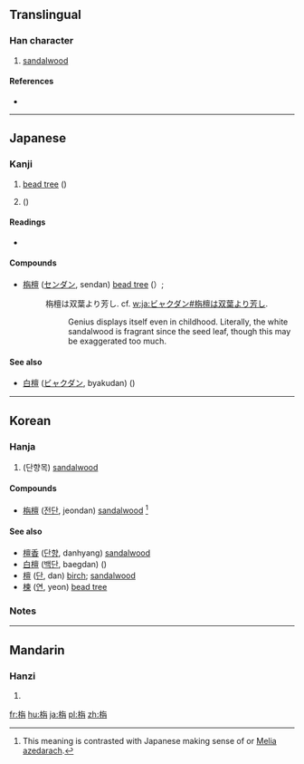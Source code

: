 ==Translingual==

===Han character===
{{Han char|rn=75|rad=木|as=06|sn=10|four=4894<sub>7</sub>|canj=木人月卜 (DOBY)}}

# [[sandalwood]]

====References====
* {{Han ref|kx=0523.240|dkj=14737|dj=0912.030|hdz=21200.050|uh=6834|ud=26676|bh=D1EA|bd=53738}}

----

==Japanese==

===Kanji===
{{ja-kanji|grade=|rs=木06}}

# [[bead tree]] ({{taxlink|Melia azedarach|species|noshow=1}})
# {{vern|white sandalwood|pedia=1}} ({{taxlink|Santalum album|species|noshow=1}})

====Readings====
* {{ja-readings|on=[[せん]] (sen)|kun=[[おうち]]}}

====Compounds====
* [[栴檀]] ([[センダン]], sendan) [[bead tree]] ({{taxlink|Melia azedarach|species|noshow=1}}）; {{vern|white sandalwood|pedia=1}}
*: 栴檀は双葉より芳し. cf. [[w:ja:ビャクダン#栴檀は双葉より芳し]]. 
*:: Genius displays itself even in childhood. Literally, the white sandalwood is fragrant since the seed leaf, though this may be exaggerated too much. 

====See also====
* [[白檀]] ([[ビャクダン]], byakudan) {{vern|white sandalwood|pedia=1}} ({{taxlink|Santalum album|species|noshow=1}})

----

==Korean==

===Hanja===
{{ko-hanja|hangeul=전|eumhun=|rv=jeon|mr=chŏn|y=cen}}

# (단향목) [[sandalwood]]

====Compounds====
* [[栴檀]] ([[전단]], jeondan) [[sandalwood]] <ref>This meaning is contrasted with Japanese making sense of {{term|bead tree}} or [[w:Melia azedarach|Melia azedarach]]. </ref>

====See also====
* [[檀香]] ([[단향]], danhyang) [[sandalwood]]
* [[白檀]] ([[백단]], baegdan) {{vern|white sandalwood|pedia=1}} ({{taxlink|Santalum album|species|noshow=1}})
* [[檀]] ([[단]], dan) [[birch]]; [[sandalwood]]
* [[楝]] ([[연]], yeon) [[bead tree]]

===Notes=== 
<references />

----

==Mandarin==

===Hanzi===
{{cmn-hanzi|pin=[[zhān]] ([[zhan1]])|wg=chan<sup>1</sup>}}

# {{defn|lang=cmn|sort=木06}}

[[fr:栴]]
[[hu:栴]]
[[ja:栴]]
[[pl:栴]]
[[zh:栴]]